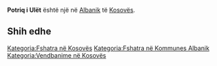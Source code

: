 {{Fshat në 
 | Emri                = Potriq i Ulët
 | EmriAlt                = 
 | NAME_SHORT_FORM=      
 | NAME_GENERIC=      
 | NAME_SORT_NAME_RO=      POTRIQIULET
 | FULL_NAME_RO = Potriq i Ulët
 | FULL_NAME_ND_RO=Potriq i Ulet
 | SORT_NAME_RG=POTRIQIULET
 | FULL_NAME_RG=Potriq i Ulët
 | FULL_NAME_ND_RG=Potriq i Ulet
 | SRP_NAME_SHORT_FORM=      
 | SRP_NAME_GENERIC=      
 | SRP_NAME_SORT_NAME_RO=      
 | SRP_FULL_NAME_RO = 
 | SRP_FULL_NAME_ND_RO=
 | SRP_SORT_NAME_RG=
 | SRP_FULL_NAME_RG=
 | SRP_FULL_NAME_ND_RG=
 | Emri (Rasa dhanore) = 
 | Figura              = 
 | Shteti              = Kosovo
 | Komuna              = Albanik
 | Kodi postar         = 
 | Sipërfaqja          = 

 | Popullsia           = 

 | Regj. i popullsisë  = 
 | Dend. e popullsisë  = 
 | Faqja zyrtare       = 
 <!--- Koordinatat ----> 
 | Gjerësia            = 42.6125
 | Gjatësia            = 20.502222
 | Lartësia            = 
}}
'''Potriq i Ulët''' është një [[]] në [[Albanik]] të [[Kosovës]].

<!-- == Gjeografia == -->
<!-- == Historia == -->
<!-- == Demografia == -->
== Shih edhe ==
{{Komuna Albanik}}
{{Kosovo-Administrata-Cung}}

[[Kategoria:Fshatra në Kosovës]]
[[Kategoria:Fshatra në Kommunes Albanik]]
[[Kategoria:Vendbanime në Kosovës]]
